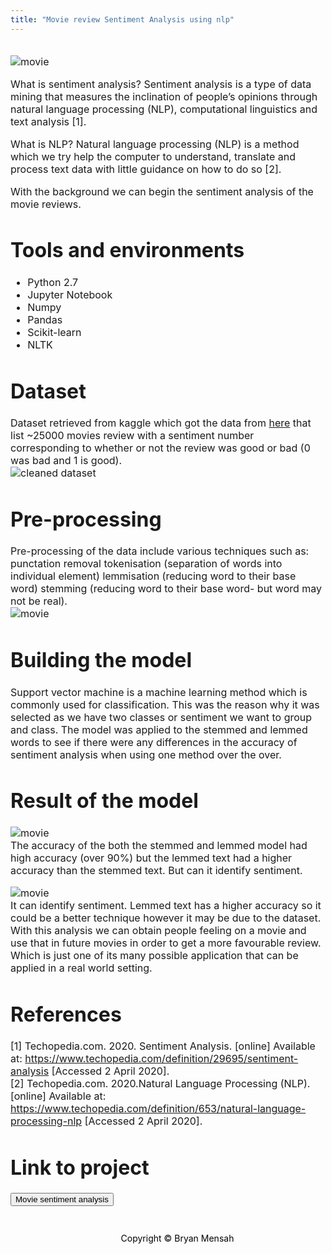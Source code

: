 --- 
title: "Movie review Sentiment Analysis using nlp"
---

<font size="3">  
<img src="pw_images/nlp/nlpmovie.JPG" alt="movie">

What is sentiment analysis?
Sentiment analysis is a type of data mining that measures the inclination of people’s opinions through natural language processing (NLP), computational linguistics and text analysis $[1]$. 

What is NLP?
Natural language processing (NLP) is a method which we try help the computer to understand, translate and process text data with little guidance on how to do so $[2]$.

With the background we can begin the sentiment analysis of the movie reviews.

# Tools and environments

* Python 2.7
* Jupyter Notebook
* Numpy
* Pandas
* Scikit-learn
* NLTK

# Dataset  
Dataset retrieved from kaggle which got the data from [here](http://ai.stanford.edu/~amaas/data/sentiment/) that list ~25000 movies review with a sentiment number corresponding to whether or not the review was good or bad (0 was bad and 1 is good).      
<img src="pw_images/nlp/nlpdatasetc.JPG" alt="cleaned dataset">

# Pre-processing
Pre-processing of the data include various techniques such as:
punctation removal
tokenisation (separation of words into individual element)
lemmisation (reducing word to their base word)
stemming (reducing word to their base word- but word may not be real).  
<img src="pw_images/nlp/nlptlsdf.JPG" alt="movie">

# Building the model
Support vector machine is a machine learning method which is commonly used for classification. This was the reason why it was selected as we have two classes or sentiment we want to group and class.
The model was applied to the stemmed and lemmed words to see if there were any differences in the accuracy of sentiment analysis when using one method over the over.  
 
# Result of the model  
<img src="pw_images/nlp/nlpmodel.JPG" alt="movie">  
The accuracy of the both the stemmed and lemmed model had high accuracy (over 90%) but the lemmed text had a higher accuracy than the stemmed text.
But can it identify sentiment.

<img src="pw_images/nlp/nlppred.JPG" alt="movie">  
It can identify sentiment. Lemmed text has a higher accuracy so it could be a better technique however it may be due to the dataset.
With this analysis we can obtain people feeling on a movie and use that in future movies in order to get a more favourable review. Which is just one of its many possible application that can be applied in a real world setting.

# References  
[1] Techopedia.com. 2020. Sentiment Analysis. [online] Available at: <https://www.techopedia.com/definition/29695/sentiment-analysis> [Accessed 2 April 2020].    
[2] Techopedia.com. 2020.Natural Language Processing (NLP). [online] Available at: <https://www.techopedia.com/definition/653/natural-language-processing-nlp> [Accessed 2 April 2020].  

#  Link to project    
<a href='https://github.com/bryanm17078/NLP-Movie-Sentiment-Analysis/blob/master/NLP%20Movie%20Sentiment%20Analysis.ipynb'style="color:black;"><button class="btn default">Movie sentiment analysis </button></a>  
</font>

<style>
.footer {
  left: 0;
  bottom: 0;
  width: 100%;
  color: black;
  text-align: center;
  padding: 15px;
}
</style>

<div class="footer">
 <a href="contact.html" style="color:black;" class="fa fa-envelope fa-fw fa-2x"></a>
 <a href="https://github.com/bryanm17078" style="color:black;" class="fa fa-github fa-fw fa-2x"></a>
 <a href="https://www.linkedin.com/in/bryanmensah"style="color:black;" class="fa fa-linkedin fa-fw fa-2x"></a>
 <a href="D:/Bryan Mensah CV.pdf"style="color:black;" class="fa fa-file fa-fw fa-2x"></a>
 <p>Copyright © Bryan Mensah</p>
</div>